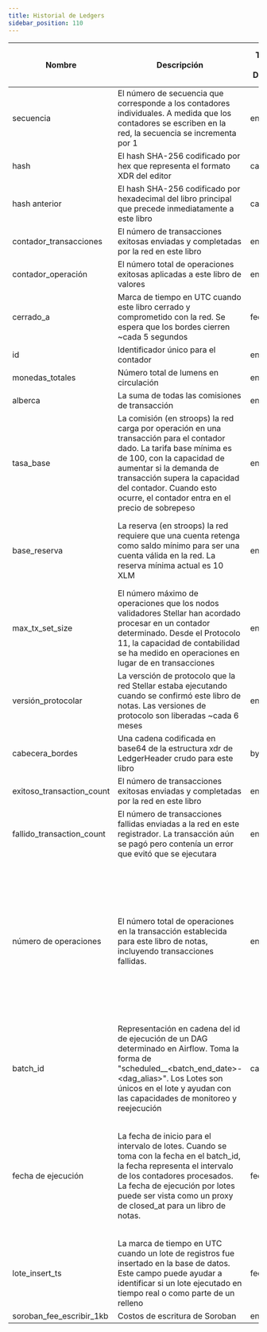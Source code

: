 ```yaml
---
title: Historial de Ledgers
sidebar_position: 110
---
```


| Nombre                    | Descripción                                                                                                                                                                                                                                                                                                   | Tipo de Datos | Valores de dominio                               | ¿Clave primaria? | ¿Llave natural? | ¿Partición o campo de cluster? | ¿Requerido? | Notas                                                                                                                                                                                   |
| ------------------------- | ------------------------------------------------------------------------------------------------------------------------------------------------------------------------------------------------------------------------------------------------------------------------------------------------------------- | ------------- | ------------------------------------------------ | ---------------- | --------------- | ------------------------------ | ----------- | --------------------------------------------------------------------------------------------------------------------------------------------------------------------------------------- |
| secuencia                 | El número de secuencia que corresponde a los contadores individuales. A medida que los contadores se escriben en la red, la secuencia se incrementa por 1                                                                                                                                                     | entero        |                                                  |                  | Sí              | cluster                        | Sí          |                                                                                                                                                                                         |
| hash                      | El hash SHA-256 codificado por hex que representa el formato XDR del editor                                                                                                                                                                                                                                   | cadena        |                                                  |                  |                 |                                | Sí          |                                                                                                                                                                                         |
| hash anterior             | El hash SHA-256 codificado por hexadecimal del libro principal que precede inmediatamente a este libro                                                                                                                                                                                                        | cadena        |                                                  |                  |                 |                                | Nu          |                                                                                                                                                                                         |
| contador_transacciones    | El número de transacciones exitosas enviadas y completadas por la red en este libro                                                                                                                                                                                                                           | entero        |                                                  |                  |                 |                                | Sí          | Por defecto a 0                                                                                                                                                                         |
| contador_operación        | El número total de operaciones exitosas aplicadas a este libro de valores                                                                                                                                                                                                                                     | entero        |                                                  |                  |                 |                                | Sí          | Por defecto a 0                                                                                                                                                                         |
| cerrado_a                 | Marca de tiempo en UTC cuando este libro cerrado y comprometido con la red. Se espera que los bordes cierren ~cada 5 segundos                                                                                                                                                                                 | fecha         |                                                  |                  | Sí              | cluster, partición MONTH       | Sí          |                                                                                                                                                                                         |
| id                        | Identificador único para el contador                                                                                                                                                                                                                                                                          | entero        |                                                  | Sí               |                 |                                | Nu          |                                                                                                                                                                                         |
| monedas_totales           | Número total de lumens en circulación                                                                                                                                                                                                                                                                         | entero        |                                                  |                  |                 |                                | Sí          |                                                                                                                                                                                         |
| alberca                   | La suma de todas las comisiones de transacción                                                                                                                                                                                                                                                                | entero        |                                                  |                  |                 |                                | Sí          |                                                                                                                                                                                         |
| tasa_base                 | La comisión (en stroops) la red carga por operación en una transacción para el contador dado. La tarifa base mínima es de 100, con la capacidad de aumentar si la demanda de transacción supera la capacidad del contador. Cuando esto ocurre, el contador entra en el precio de sobrepeso | entero        |                                                  |                  |                 |                                | Sí          | El golpe es la representación fraccional de un lumen (XLM). 1 stroop es 0.0000001 XLM.                                                                               |
| base_reserva              | La reserva (en stroops) la red requiere que una cuenta retenga como saldo mínimo para ser una cuenta válida en la red. La reserva mínima actual es 10 XLM                                                                                                                                  | entero        | 5000000 100000000                                |                  |                 |                                | Sí          | El golpe es la representación fraccional de un lumen (XLM). 1 stroop es 0.0000001 XLM.                                                                               |
| max_tx_set_size           | El número máximo de operaciones que los nodos validadores Stellar han acordado procesar en un contador determinado. Desde el Protocolo 11, la capacidad de contabilidad se ha medido en operaciones en lugar de en transacciones                                                                              | entero        | 50 - máximo original 500 1000 - máximo actual    |                  |                 |                                | Sí          |                                                                                                                                                                                         |
| versión_protocolar        | La versción de protocolo que la red Stellar estaba ejecutando cuando se confirmó este libro de notas. Las versiones de protocolo son liberadas ~cada 6 meses                                                                                                                                                  | entero        | enteros 1 - 19 (incrementará) |                  |                 |                                | Sí          | Por defecto a 0                                                                                                                                                                         |
| cabecera_bordes           | Una cadena codificada en base64 de la estructura xdr de LedgerHeader crudo para este libro                                                                                                                                                                                                                    | bytes         |                                                  |                  |                 |                                | Nu          |                                                                                                                                                                                         |
| exitoso_transaction_count | El número de transacciones exitosas enviadas y completadas por la red en este libro                                                                                                                                                                                                                           | entero        |                                                  |                  |                 |                                | Nu          |                                                                                                                                                                                         |
| fallido_transaction_count | El número de transacciones fallidas enviadas a la red en este registrador. La transacción aún se pagó pero contenía un error que evitó que se ejecutara                                                                                                                                                       | entero        |                                                  |                  |                 |                                | Nu          |                                                                                                                                                                                         |
| número de operaciones     | El número total de operaciones en la transacción establecida para este libro de notas, incluyendo transacciones fallidas.                                                                                                                                                                                     | entero        |                                                  |                  |                 |                                | Nu          | Las transacciones en Stellar son atómicas. Si una de las operaciones dentro de una transacción establecida falla, la transacción completa fallará, incluyendo cualquier otra operación. |
| batch_id                  | Representación en cadena del id de ejecución de un DAG determinado en Airflow. Toma la forma de "scheduled\_\_\<batch_end_date>-\<dag_alias>". Los Lotes son únicos en el lote y ayudan con las capacidades de monitoreo y reejecución                                                                        | cadena        |                                                  |                  |                 |                                | Sí          |                                                                                                                                                                                         |
| fecha de ejecución        | La fecha de inicio para el intervalo de lotes. Cuando se toma con la fecha en el batch_id, la fecha representa el intervalo de los contadores procesados. La fecha de ejecución por lotes puede ser vista como un proxy de closed_at para un libro de notas.                                                  | fecha         |                                                  |                  |                 |                                | Sí          | La tabla se particiona en batch_run_date. Se recomienda incluir siempre el batch_run_date en el filtro si es posible para ayudar a reducir el costo de la consulta.                     |
| lote_insert_ts            | La marca de tiempo en UTC cuando un lote de registros fue insertado en la base de datos. Este campo puede ayudar a identificar si un lote ejecutado en tiempo real o como parte de un relleno                                                                                                                 | fecha         |                                                  |                  |                 |                                | Sí          |                                                                                                                                                                                         |
| soroban_fee_escribir_1kb  | Costos de escritura de Soroban                                                                                                                                                                                                                                                                                | entero        |                                                  |                  |                 |                                |             |                                                                                                                                                                                         |
